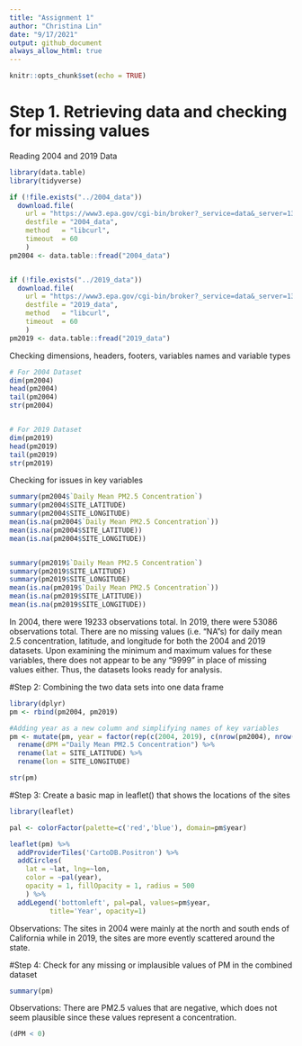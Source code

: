 ```yaml
---
title: "Assignment 1"
author: "Christina Lin"
date: "9/17/2021"
output: github_document
always_allow_html: true
---
```


```r
knitr::opts_chunk$set(echo = TRUE)
```

# Step 1. Retrieving data and checking for missing values

Reading 2004 and 2019 Data
```r
library(data.table)
library(tidyverse)

if (!file.exists("../2004_data"))
  download.file(
    url = "https://www3.epa.gov/cgi-bin/broker?_service=data&_server=134.67.99.91&_port=4090&_sessionid=sKkgCqL/R52&_PROGRAM=dataprog.ad_viz_plotval_getdata.sas",
    destfile = "2004_data",
    method   = "libcurl",
    timeout  = 60
    )
pm2004 <- data.table::fread("2004_data")


if (!file.exists("../2019_data"))
  download.file(
    url = "https://www3.epa.gov/cgi-bin/broker?_service=data&_server=134.67.99.91&_port=4090&_sessionid=epxagqL/R52&_PROGRAM=dataprog.ad_viz_plotval_getdata.sas",
    destfile = "2019_data",
    method   = "libcurl",
    timeout  = 60
    )
pm2019 <- data.table::fread("2019_data")

```

Checking dimensions, headers, footers, variables names and variable types

```r
# For 2004 Dataset
dim(pm2004)
head(pm2004)
tail(pm2004)
str(pm2004)


# For 2019 Dataset
dim(pm2019)
head(pm2019)
tail(pm2019)
str(pm2019)

```

Checking for issues in key variables
```r
summary(pm2004$`Daily Mean PM2.5 Concentration`)
summary(pm2004$SITE_LATITUDE)
summary(pm2004$SITE_LONGITUDE)
mean(is.na(pm2004$`Daily Mean PM2.5 Concentration`))
mean(is.na(pm2004$SITE_LATITUDE))
mean(is.na(pm2004$SITE_LONGITUDE))


summary(pm2019$`Daily Mean PM2.5 Concentration`)
summary(pm2019$SITE_LATITUDE)
summary(pm2019$SITE_LONGITUDE)
mean(is.na(pm2019$`Daily Mean PM2.5 Concentration`))
mean(is.na(pm2019$SITE_LATITUDE))
mean(is.na(pm2019$SITE_LONGITUDE))

```



In 2004, there were 19233 observations total. In 2019, there were 53086 observations total. There are no missing values (i.e. "NA"s) for daily mean 2.5 concentration, latitude, and longitude for both the 2004 and 2019 datasets. Upon examining the minimum and maximum values for these variables, there does not appear to be any "9999" in place of missing values either. Thus, the datasets looks ready for analysis. 



#Step 2: Combining the two data sets into one data frame

```r
library(dplyr)
pm <- rbind(pm2004, pm2019)

#Adding year as a new column and simplifying names of key variables 
pm <- mutate(pm, year = factor(rep(c(2004, 2019), c(nrow(pm2004), nrow(pm2019))))) %>%
  rename(dPM ="Daily Mean PM2.5 Concentration") %>%
  rename(lat = SITE_LATITUDE) %>%
  rename(lon = SITE_LONGITUDE)

str(pm)

```



#Step 3: Create a basic map in leaflet() that shows the locations of the sites

```r

library(leaflet)

pal <- colorFactor(palette=c('red','blue'), domain=pm$year)

leaflet(pm) %>%
  addProviderTiles('CartoDB.Positron') %>%
  addCircles(
    lat = ~lat, lng=~lon,
    color = ~pal(year),
    opacity = 1, fillOpacity = 1, radius = 500
    ) %>%
  addLegend('bottomleft', pal=pal, values=pm$year,
          title='Year', opacity=1)

```


Observations: The sites in 2004 were mainly at the north and south ends of California while in 2019, the sites are more evently scattered around the state. 


#Step 4: Check for any missing or implausible values of PM in the combined dataset

```r
summary(pm)
```

Observations: There are PM2.5 values that are negative, which does not seem plausible since these values represent a concentration. 

```r
(dPM < 0)
```


